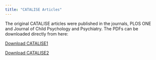 ```yaml
---
title: "CATALISE Articles"
---
```


The original CATALISE articles were published in the journals, PLOS ONE and Journal of Child Psychology and Psychiatry. The PDFs can be downloaded directly from here:

<a href="CATALISE1.pdf#" class="download" title="Download CATALISE 1 article as PDF">Download CATALISE1</a>	

<a href="CATALISE2.pdf#" class="download" title="Download CATALISE 1 article as PDF">Download CATALISE2</a>



